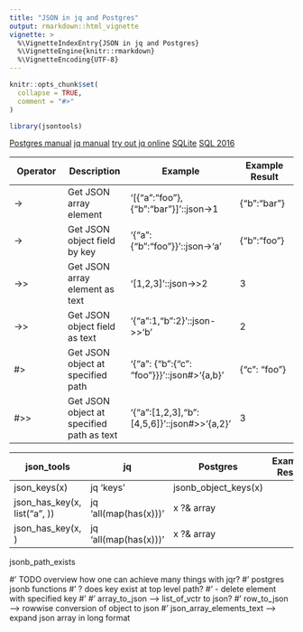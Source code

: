 ```yaml
---
title: "JSON in jq and Postgres"
output: rmarkdown::html_vignette
vignette: >
  %\VignetteIndexEntry{JSON in jq and Postgres}
  %\VignetteEngine{knitr::rmarkdown}
  %\VignetteEncoding{UTF-8}
---
```


```r
knitr::opts_chunk$set(
  collapse = TRUE,
  comment = "#>"
)
```

```r
library(jsontools)
```

[Postgres manual](https://www.postgresql.org/docs/current/functions-json.html)
[jq manual](https://stedolan.github.io/jq/manual/#Assignment)
[try out jq online](https://jqplay.org/)
[SQLite](https://www.sqlite.org/json1.html)
[SQL 2016](https://modern-sql.com/blog/2017-06/whats-new-in-sql-2016)

|Operator|Description|Example|Example Result|
|--- |--- |--- |--- |
|->|Get JSON array element|'[{"a":"foo"},{"b":"bar"}]'::json->1|{"b":"bar"}|
|->|Get JSON object field by key|'{"a": {"b":"foo"}}'::json->'a'|{"b":"foo"}|
|->>|Get JSON array element as text|'[1,2,3]'::json->>2|3|
|->>|Get JSON object field as text|'{"a":1,"b":2}'::json->>'b'|2|
|#>|Get JSON object at specified path|'{"a": {"b":{"c": "foo"}}}'::json#>'{a,b}'|{"c": "foo"}|
|#>>|Get JSON object at specified path as text|'{"a":[1,2,3],"b":[4,5,6]}'::json#>>'{a,2}'|3|

|json_tools|jq|Postgres|Example Result|
|--- |--- |--- |--- |
|json_keys(x)|jq 'keys'|jsonb_object_keys(x)|
|json_has_key(x, list("a", ))|jq 'all(map(has(x)))'|x ?& array|
|json_has_key(x, )|jq 'all(map(has(x)))'|x ?& array|

jsonb_path_exists



#' TODO overview how one can achieve many things with jqr?
#' postgres jsonb functions
#' ?     does key exist at top level path?
#' -     delete element with specified key
#'
#' array_to_json  --> list_of_vctr to json?
#' row_to_json    --> rowwise conversion of object to json
#' json_array_elements_text --> expand json array in long format
